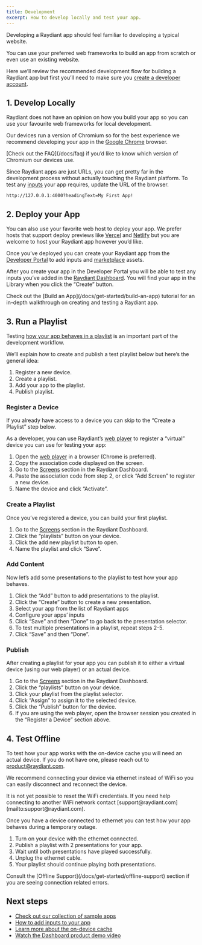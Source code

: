 ```yaml
---
title: Development
excerpt: How to develop locally and test your app.
---
```


Developing a Raydiant app should feel familiar to developing a typical website.

You can use your preferred web frameworks to build an app from scratch or even use an existing website.

Here we’ll review the recommended development flow for building a Raydiant app but first you’ll need to make sure you [create a developer account](/docs/get-started/create-an-account).

## 1. Develop Locally

Raydiant does not have an opinion on how you build your app so you can use your favourite web frameworks for local development.

Our devices run a version of Chromium so for the best experience we recommend developing your app in the [Google Chrome](https://www.google.com/intl/en_ca/chrome/) browser.

<aside>
  [Check out the FAQ](/docs/faq) if you’d like to know which version of Chromium
  our devices use.
</aside>

Since Raydiant apps are just URLs, you can get pretty far in the development process without actually touching the Raydiant platform. To test any [inputs](/docs/inputs) your app requires, update the URL of the browser.

```
http://127.0.0.1:4000?headingText=My First App!
```

## 2. Deploy your App

You can also use your favorite web host to deploy your app. We prefer hosts that support deploy previews like [Vercel](https://vercel.com/features/previews) and [Netlify](https://www.netlify.com/products/deploy-previews/) but you are welcome to host your Raydiant app however you’d like.

Once you’ve deployed you can create your Raydiant app from the [Developer Portal](https://developers.raydiant.com/apps) to add inputs and [marketplace](/docs/marketplace) assets.

After you create your app in the Developer Portal you will be able to test any inputs you’ve added in the [Raydiant Dashboard](https://dash.raydiant.com/library). You will find your app in the Library when you click the “Create” button.

<aside>
  Check out the [Build an App](/docs/get-started/build-an-app) tutorial for an
  in-depth walkthrough on creating and testing a Raydiant app.
</aside>

## 3. Run a Playlist

Testing [how your app behaves in a playlist](/docs/get-started/app-lifecycle) is an important part of the development workflow.

We’ll explain how to create and publish a test playlist below but here’s the general idea:

1. Register a new device.
2. Create a playlist.
3. Add your app to the playlist.
4. Publish playlist.

### Register a Device

If you already have access to a device you can skip to the “Create a Playlist” step below.

As a developer, you can use Raydiant’s [web player](https://secondscreen.raydiant.com) to register a “virtual” device you can use for testing your app:

1. Open the [web player](https://secondscreen.raydiant.com) in a browser (Chrome is preferred).
2. Copy the association code displayed on the screen.
3. Go to the [Screens](https://dash.raydiant.com/screens) section in the Raydiant Dashboard.
4. Paste the association code from step 2, or click “Add Screen” <RaydiantIcon name="add" /> to register a new device.
5. Name the device and click “Activate”.

### Create a Playlist

Once you’ve registered a device, you can build your first playlist.

1. Go to the [Screens](https://dash.raydiant.com/screens) section in the Raydiant Dashboard.
2. Click the “playlists” <RaydiantIcon name="playlists" /> button on your device.
3. Click the add new playlist <RaydiantIcon name="playlist-add" /> button to open.
4. Name the playlist and click “Save”.

### Add Content

Now let’s add some presentations to the playlist to test how your app behaves.

1. Click the “Add” button <RaydiantIcon name="add" /> to add presentations to the playlist.
2. Click the “Create” button <RaydiantIcon name="add" /> to create a new presentation.
3. Select your app from the list of Raydiant apps
4. Configure your apps’ inputs
5. Click “Save” and then “Done” to go back to the presentation selector.
6. To test multiple presentations in a playlist, repeat steps 2-5.
7. Click “Save” and then “Done”.

### Publish

After creating a playlist for your app you can publish it to either a virtual device (using our web player) or an actual device.

1. Go to the [Screens](https://dash.raydiant.com/screens) section in the Raydiant Dashboard.
2. Click the “playlists” <RaydiantIcon name="playlists" /> button on your device.
3. Click your playlist from the playlist selector.
4. Click “Assign” to assign it to the selected device.
5. Click the “Publish” button for the device.
6. If you are using the web player, open the browser session you created in the “Register a Device” section above.

## 4. Test Offline

To test how your app works with the on-device cache you will need an actual device. If you do not have one, please reach out to product@raydiant.com.

We recommend connecting your device via ethernet instead of WiFi so you can easily disconnect and reconnect the device.

<aside>
  It is not yet possible to reset the WiFi credentials. If you need help
  connecting to another WiFi network contact
  [support@raydiant.com](mailto:support@raydiant.com).
</aside>

Once you have a device connected to ethernet you can test how your app behaves during a temporary outage.

1. Turn on your device with the ethernet connected.
2. Publish a playlist with 2 presentations for your app.
3. Wait until both presentations have played successfully.
4. Unplug the ethernet cable.
5. Your playlist should continue playing both presentations.

<aside>
  Consult the [Offline Support](/docs/get-started/offline-support) section if
  you are seeing connection related errors.
</aside>

## Next steps

- [Check out our collection of sample apps](/docs/get-started/sample-apps)
- [How to add inputs to your app](/docs/inputs)
- [Learn more about the on-device cache](/docs/get-started/offline-support)
- [Watch the Dashboard product demo video](https://www.youtube.com/watch?v=u7IFGoXKTSo)
